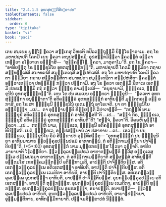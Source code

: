 ```yaml
---
title: "2.4.1.5 ອຸທກສຸທ຺ຘິກສິກ຺ຂາປທ"
tableOfContents: false
sidebar:
  order: 6
type: "tipitaka"
basket: "vi"
book: "paci"
---
```



<DynamicBreadcrumb />

<Division number="810" book="paci">

<Paragraph number="2599" book="paci">
ເຕນ ສມເຍນ ພຸທ຺ໂຘ ຠຄວາ ສກ຺ເກສຸ ວິຫຣຕິ ກປິລວຕ຺ຖຸສ຺ມິໍ ນິຄ຺ໂຣຘາຣາເມ. ອຖ ໂຂ ມຫາປຊາປຕິ ໂຄຕມີ ເຍນ ຠຄວາ ເຕນຸປສງ຺ກມິ; ອຸປສງ຺ກມິຕ຺ວາ ຠຄວນ຺ຕໍ ອຠິວາເທຕ຺ວາ ອໂຘວາເຕ ອຏ຺ຐາສິ—  “ທຸຄ຺ຄນ຺ໂຘ, ຠຄວາ, ມາຕຸຄາໂມ”ຕິ. ອຖ ໂຂ ຠຄວາ—  “ອາທິຍນ຺ຕຸ ໂຂ ຠິກ຺ຂຸນິໂຍ ອຸທກສຸທ຺ຘິກນ຺”ຕິ, ມຫາປຊາປຕິໍ ໂຄຕມິໍ ຘມ຺ມິຍາ ກຖາຍ ສນ຺ທສ຺ເສສິ ສມາທເປສິ ສມຸຕ຺ເຕເຊສິ ສມ຺ປຫໍເສສິ. ອຖ ໂຂ ມຫາປຊາປຕິ ໂຄຕມີ ຠຄວຕາ ຘມ຺ມິຍາ ກຖາຍ ສນ຺ທສ຺ສິຕາ ສມາທປິຕາ ສມຸຕ຺ເຕຊິຕາ ສມ຺ປຫໍສິຕາ ຠຄວນ຺ຕໍ ອຠິວາເທຕ຺ວາ ປທກ຺ຂິຓໍ ກຕ຺ວາ ປກ຺ກາມິ. ອຖ ໂຂ ຠຄວາ ເອຕສ຺ມິໍ ນິທາເນ ເອຕສ຺ມິໍ ປກຣເຓ ຘມ຺ມິໍ ກຖໍ ກຕ຺ວາ ຠິກ຺ຂູ ອາມນ຺ເຕສິ—  “ອນຸຊານາມິ, ຠິກ຺ຂເວ, ຠິກ຺ຂຸນີນໍ ອຸທກສຸທ຺ຘິກນ຺”ຕິ. ເຕນ ໂຂ ປນ ສມເຍນ ອຎ຺ຎຕຣາ ຠິກ຺ຂຸນີ—  “ຠຄວຕາ ອຸທກສຸທ຺ຘິກາ ອນຸຎ຺ຎາຕາ”ຕິ ອຕິຄມ຺ຠີຣໍ ອຸທກສຸທ຺ຘິກໍ ອາທິຍນ຺ຕີ ມຸຕ຺ຕກຣເຓ ວຓໍ ອກາສິ.
</Paragraph>

<Paragraph number="2600" book="paci">
ອຖ ໂຂ ສາ ຠິກ຺ຂຸນີ ຠິກ຺ຂຸນີນໍ ເອຕມຕ຺ຖໍ ອາໂຣເຈຕິ. ຍາ ຕາ ຠິກ຺ຂຸນິໂຍ ອປ຺ປິຈ຺ຉາ …ເປ…  ຕາ ອຸຊ຺ຌາຍນ຺ຕິ ຂິຍ຺ຍນ຺ຕິ ວິປາເຈນ຺ຕິ—  “ກຖຎ຺ຫິ ນາມ ຠິກ຺ຂຸນີ ອຕິຄມ຺ຠີຣໍ ອຸທກສຸທ຺ຘິກໍ ອາທິຍິສ຺ສຕີ”ຕິ …ເປ…  “ສຈ຺ຈໍ ກິຣ, ຠິກ຺ຂເວ, ຠິກ຺ຂຸນີ ອຕິຄມ຺ຠີຣໍ ອຸທກສຸທ຺ຘິກໍ ອາທິຍຕີ”ຕິ? “ສຈ຺ຈໍ, ຠຄວາ”ຕິ. ວິຄຣຫິ ພຸທ຺ໂຘ ຠຄວາ …ເປ…  ກຖຎ຺ຫິ ນາມ, ຠິກ຺ຂເວ, ຠິກ຺ຂຸນີ ອຕິຄມ຺ຠີຣໍ ອຸທກສຸທ຺ຘິກໍ ອາທິຍິສ຺ສຕິ. ເນຕໍ, ຠິກ຺ຂເວ, ອປ຺ປສນ຺ນານໍ ວາ ປສາທາຍ …ເປ…  ເອວຎ຺ຈ ປນ, ຠິກ຺ຂເວ, ຠິກ຺ຂຸນິໂຍ ອິມໍ ສິກ຺ຂາປທໍ ອຸທ຺ທິສນ຺ຕຸ—
</Paragraph>

</Division>
<Division number="811" book="paci">

<Paragraph number="2601" book="paci">
<Emphasis>“ອຸທກສຸທ຺ຘິກໍ ປນ ຠິກ຺ຂຸນິຍາ ອາທິຍມານາຍ ທ຺ວງ຺ຄຸລປພ຺ພປຣມໍ ອາທາຕພ຺ພໍ. ຕໍ ອຕິກ຺ກາເມນ຺ຕິຍາ ປາຈິຕ຺ຕິຍນ຺”</Emphasis>ຕິ. (*5*:<Emphasis>60</Emphasis>)
</Paragraph>

</Division>
<Division number="812" book="paci">

<Paragraph number="2602" book="paci">
<Emphasis>ອຸທກສຸທ຺ຘິກໍ</Emphasis> ນາມ ມຸຕ຺ຕກຣຓສ຺ສ ໂຘວນາ ວຸຈ຺ຈຕິ.
</Paragraph>

<Paragraph number="2603" book="paci">
<Emphasis>ອາທິຍມານາຍາ</Emphasis>ຕິ ໂຘວນ຺ຕິຍາ.
</Paragraph>

<Paragraph number="2604" book="paci">
<Emphasis>ທ຺ວງ຺ຄຸລປພ຺ພປຣມໍ ອາທາຕພ຺ພນ຺</Emphasis>ຕິ ທ຺ວີສຸ ອງ຺ຄຸເລສຸ ທ຺ເວ ປພ຺ພປຣມາ ອາທາຕພ຺ພາ.
</Paragraph>

<Paragraph number="2605" book="paci">
<Emphasis>ຕໍ ອຕິກ຺ກາເມນ຺ຕິຍາ</Emphasis>ຕິ ສມ຺ຜສ຺ສໍ ສາທິຍນ຺ຕີ ອນ຺ຕມໂສ ເກສຄ຺ຄມຕ຺ຕມ຺ປິ ອຕິກ຺ກາເມຕິ, ອາປຕ຺ຕິ ປາຈິຕ຺ຕິຍສ຺ສ.
</Paragraph>

</Division>
<Division number="813" book="paci">

<Paragraph number="2606" book="paci">
ອຕິເຣກທ຺ວງ຺ຄຸລປພ຺ເພ ອຕິເຣກສຎ຺ຎາ ອາທິຍຕິ, ອາປຕ຺ຕິ ປາຈິຕ຺ຕິຍສ຺ສ. ອຕິເຣກທ຺ວງ຺ຄຸລປພ຺ເພ ເວມຕິກາ ອາທິຍຕິ, ອາປຕ຺ຕິ ປາຈິຕ຺ຕິຍສ຺ສ. ອຕິເຣກທ຺ວງ຺ຄຸລປພ຺ເພ ອູນກສຎ຺ຎາ ອາທິຍຕິ, ອາປຕ຺ຕິ ປາຈິຕ຺ຕິຍສ຺ສ.
</Paragraph>

<Paragraph number="2607" book="paci">
ອູນກທ຺ວງ຺ຄຸລປພ຺ເພ ອຕິເຣກສຎ຺ຎາ, ອາປຕ຺ຕິ ທຸກ຺ກຏສ຺ສ. ອູນກທ຺ວງ຺ຄຸລປພ຺ເພ ເວມຕິກາ, ອາປຕ຺ຕິ ທຸກ຺ກຏສ຺ສ. ອູນກທ຺ວງ຺ຄຸລປພ຺ເພ ອູນກສຎ຺ຎາ, ອນາປຕ຺ຕິ.
</Paragraph>

</Division>
<Division number="814" book="paci">

<Paragraph number="2608" book="paci">
ອນາປຕ຺ຕິ—  ທ຺ວງ຺ຄຸລປພ຺ພປຣມໍ ອາທິຍຕິ, ອູນກທ຺ວງ຺ຄຸລປພ຺ພປຣມໍ ອາທິຍຕິ, ອາພາຘປຈ຺ຈຍາ, ອຸມ຺ມຕ຺ຕິກາຍ, ອາທິກມ຺ມິກາຍາຕິ.

</Paragraph>
</Division>

<Paragraph number="2609" type="center" book="paci">
ປຎ຺ຈມສິກ຺ຂາປທໍ ນິຏ຺ຐິຕໍ.
</Paragraph>